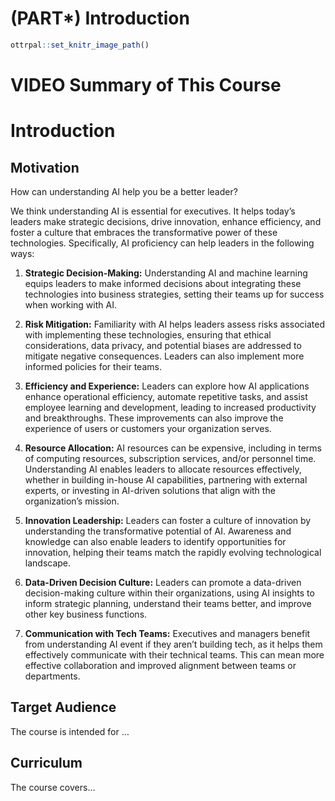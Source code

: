 
# (PART\*) Introduction {-}

```r
ottrpal::set_knitr_image_path()
```

# VIDEO Summary of This Course

# Introduction


## Motivation

How can understanding AI help you be a better leader? 

We think understanding AI is essential for executives. It helps today's leaders make strategic decisions, drive innovation, enhance efficiency, and foster a culture that embraces the transformative power of these technologies. Specifically, AI proficiency can help leaders in the following ways:

1. **Strategic Decision-Making:** Understanding AI and machine learning equips leaders to make informed decisions about integrating these technologies into business strategies, setting their teams up for success when working with AI.

1. **Risk Mitigation:** Familiarity with AI helps leaders assess risks associated with implementing these technologies, ensuring that ethical considerations, data privacy, and potential biases are addressed to mitigate negative consequences. Leaders can also implement more informed policies for their teams.

1. **Efficiency and Experience:** Leaders can explore how AI applications enhance operational efficiency, automate repetitive tasks, and assist employee learning and development, leading to increased productivity and breakthroughs. These improvements can also improve the experience of users or customers your organization serves.

1. **Resource Allocation:** AI resources can be expensive, including in terms of computing resources, subscription services, and/or personnel time. Understanding AI enables leaders to allocate resources effectively, whether in building in-house AI capabilities, partnering with external experts, or investing in AI-driven solutions that align with the organization's mission.

1. **Innovation Leadership:** Leaders can foster a culture of innovation by understanding the transformative potential of AI. Awareness and knowledge can also enable leaders to identify opportunities for innovation, helping their teams match the rapidly evolving technological landscape.

1. **Data-Driven Decision Culture:** Leaders can promote a data-driven decision-making culture within their organizations, using AI insights to inform strategic planning, understand their teams better, and improve other key business functions.

1. **Communication with Tech Teams:** Executives and managers benefit from understanding AI event if they aren't building tech, as it helps them effectively communicate with their technical teams. This can mean more effective collaboration and improved alignment between teams or departments.

## Target Audience  

The course is intended for ...

## Curriculum  

The course covers...
